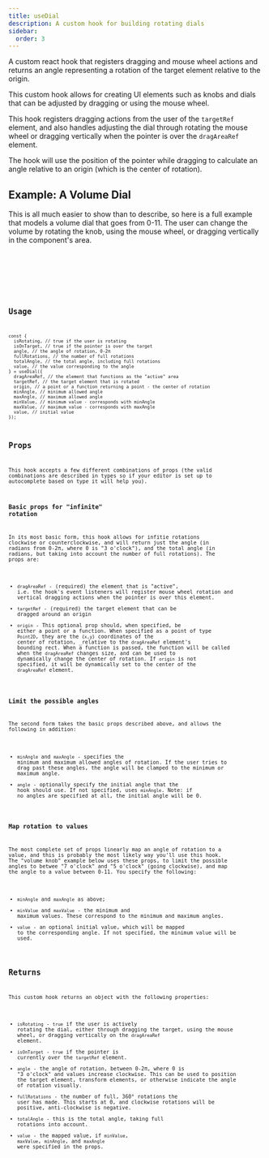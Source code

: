```yaml
---
title: useDial
description: A custom hook for building rotating dials
sidebar:
  order: 3
---
```



A custom react hook that registers dragging and mouse wheel actions and returns an angle representing
a rotation of the target element relative to the origin.

This custom hook allows for creating UI elements such as knobs and dials that can be adjusted by dragging
or using the mouse wheel.

This hook registers dragging actions from the user of the `targetRef` element, and also handles adjusting
the dial through rotating the mouse wheel or dragging vertically when the pointer is over the `dragAreaRef` element.

The hook will use the position of the pointer while dragging to calculate an angle relative to an origin
(which is the center of rotation).

## Example: A Volume Dial

This is all much easier to show than to describe, so here is a full example that models a volume
dial that goes from 0-11. The user can change the volume by rotating the knob, using the mouse wheel,
or dragging vertically in the component's area.

<Tabs>
  <TabItem label="Demo">
    <VolumeDial client:load />
  </TabItem>
  <TabItem label="VolumeDial component">
    <Code code={VolumeDialCode} lang="tsx" title="VolumeDial.tsx" mark={{ range: "24-29" }} />
  </TabItem>
  <TabItem label="VolumeDialTicks component">
    <Code code={VolumeDialTicksCode} lang="tsx" title="VolumeDialTicks.tsx" />
  </TabItem>
</Tabs>

## Usage

```tsx
const {
  isRotating, // true if the user is rotating
  isOnTarget, // true if the pointer is over the target
  angle, // the angle of rotation, 0-2π
  fullRotations, // the number of full rotations
  totalAngle, // the total angle, including full rotations
  value, // the value corresponding to the angle
} = useDial({
  dragAreaRef, // the element that functions as the "active" area
  targetRef, // the target element that is rotated
  origin, // a point or a function returning a point - the center of rotation
  minAngle, // minimum allowed angle
  maxAngle, // maximum allowed angle
  minValue, // minimum value - corresponds with minAngle
  maxValue, // maximum value - corresponds with maxAngle
  value, // initial value
});
```

## Props

This hook accepts a few different combinations of props (the valid combinations are described in types
so if your editor is set up to autocomplete based on type it will help you).

### Basic props for "infinite" rotation

In its most basic form, this hook allows for infitie rotations clockwise or counterclockwise, and will
return just the angle (in radians from 0-2π, where 0 is "3 o'clock"), and the total angle (in radians,
but taking into account the number of full rotations). The props are:

- `dragAreaRef` - (required) the element that is "active", i.e. the hook's event listeners will register
  mouse wheel rotation and vertical dragging actions when the pointer is over this element.
- `targetRef` - (required) the target element that can be dragged around an origin
- `origin` - This optional prop should, when specified, be either a point or a function. When
  specified as a point of type `Point2D`, they are the `{x,y}` coordinates of the center of
  rotation, \_relative to the `dragAreaRef` element's bounding rect.
  When a function is passed, the function will be called when the `dragAreaRef` changes size,
  and can be used to dynamically change the center of rotation.
  If `origin` is not specified, it will be dynamically set to the center of the `dragAreaRef`
  element.

### Limit the possible angles

The second form takes the basic props described above, and allows the following in addition:

- `minAngle` and `maxAngle` - specifies the minimum and maximum allowed angles of rotation.
  If the user tries to drag past these angles, the angle will be clamped to
  the minimum or maximum angle.
- `angle` - optionally specify the initial angle that the hook should use. If not specified,
  uses `minAngle`. Note: if no angles are specified at all, the initial angle will be 0.

### Map rotation to values

The most complete set of props linearly map an angle of rotation to a value, and this is probably
the most likely way you'll use this hook. The "volume knob" example below uses these props, to
limit the possible angles to betwee "7 o'clock" and "5 o'clock" (going clockwise), and map the
angle to a value between 0-11. You specify the following:

- `minAngle` and `maxAngle` as above;
- `minValue` and `maxValue` - the minimum and maximum values. These correspond to the minimum
  and maximum angles.
- `value` - an optional initial value, which will be mapped to the corresponding angle. If not
  specified, the minimum value will be used.

## Returns

This custom hook returns an object with the following properties:

- `isRotating` - `true` if the user is actively rotating the dial, either through dragging the
  target, using the mouse wheel, or dragging vertically on the `dragAreaRef` element.
- `isOnTarget` - `true` if the pointer is currently over the `targetRef` element.
- `angle` - the angle of rotation, between 0-2π, where 0 is "3 o'clock" and values increase
  clockwise. This can be used to position the target element, transform elements, or otherwise
  indicate the angle of rotation visually.
- `fullRotations` - the number of full, 360° rotations the user has made. This starts at 0,
  and clockwise rotations will be positive, anti-clockwise is negative.
- `totalAngle` - this is the total angle, taking full rotations into account.
- `value` - the mapped value, if `minValue`, `maxValue`, `minAngle`, and `maxAngle` were specified
  in the props.
